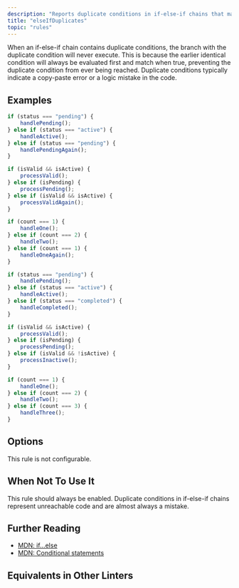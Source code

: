 ```yaml
---
description: "Reports duplicate conditions in if-else-if chains that make code unreachable."
title: "elseIfDuplicates"
topic: "rules"
---
```



<RuleSummary plugin="ts" rule="elseIfDuplicates" />

When an if-else-if chain contains duplicate conditions, the branch with the duplicate condition will never execute.
This is because the earlier identical condition will always be evaluated first and match when true, preventing the duplicate condition from ever being reached.
Duplicate conditions typically indicate a copy-paste error or a logic mistake in the code.

## Examples

<Tabs>
<TabItem label="❌ Incorrect">

```ts
if (status === "pending") {
	handlePending();
} else if (status === "active") {
	handleActive();
} else if (status === "pending") {
	handlePendingAgain();
}
```

```ts
if (isValid && isActive) {
	processValid();
} else if (isPending) {
	processPending();
} else if (isValid && isActive) {
	processValidAgain();
}
```

```ts
if (count === 1) {
	handleOne();
} else if (count === 2) {
	handleTwo();
} else if (count === 1) {
	handleOneAgain();
}
```

</TabItem>
<TabItem label="✅ Correct">

```ts
if (status === "pending") {
	handlePending();
} else if (status === "active") {
	handleActive();
} else if (status === "completed") {
	handleCompleted();
}
```

```ts
if (isValid && isActive) {
	processValid();
} else if (isPending) {
	processPending();
} else if (isValid && !isActive) {
	processInactive();
}
```

```ts
if (count === 1) {
	handleOne();
} else if (count === 2) {
	handleTwo();
} else if (count === 3) {
	handleThree();
}
```

</TabItem>
</Tabs>

## Options

This rule is not configurable.

## When Not To Use It

This rule should always be enabled.
Duplicate conditions in if-else-if chains represent unreachable code and are almost always a mistake.

## Further Reading

- [MDN: if...else](https://developer.mozilla.org/en-US/docs/Web/JavaScript/Reference/Statements/if...else)
- [MDN: Conditional statements](https://developer.mozilla.org/en-US/docs/Learn/JavaScript/Building_blocks/conditionals)

## Equivalents in Other Linters

<RuleEquivalents pluginId="ts" ruleId="elseIfDuplicates" />
